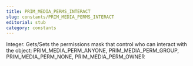 ```yaml
---
title: PRIM_MEDIA_PERMS_INTERACT
slug: constants/PRIM_MEDIA_PERMS_INTERACT
editorial: stub
category: constants
---
```


<LSLConstant name="PRIM_MEDIA_PERMS_INTERACT"/>

Integer. Gets/Sets the permissions mask that control who can interact with the object: PRIM_MEDIA_PERM_ANYONE, PRIM_MEDIA_PERM_GROUP, PRIM_MEDIA_PERM_NONE, PRIM_MEDIA_PERM_OWNER
